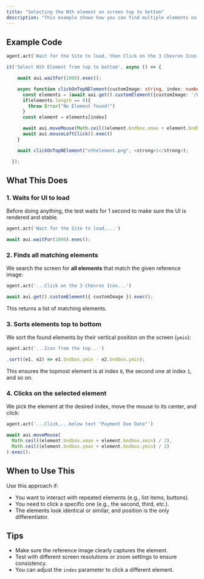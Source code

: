 ```yaml
---
title: "Selecting the Nth element on screen top to bottom"
description: "This example shows how you can find multiple elements on the screen using a reference image and click on a specific one based on its position from the top to the bottom. "
---
```


## Example Code

<CodeGroup>

```python The Agentic way
agent.act('Wait for the Site to load, then Click on the 3 Chevron Icon from the top, below text "Payment Due Date"')
```


```typescript TypeScript
it('Select Nth Element from top to bottom', async () => {

    await aui.waitFor(1000).exec();

    async function clickOnTopNElement(customImage: string, index: number = 0){
      const elements = (await aui.get().customElement({customImage: '/Users/ron.vancann/Desktop/Screenshot 2025-05-14 at 11.41.45.png'}).exec()).sort((element1, element2) => element1.bndbox.ymin - element2.bndbox.ymin)
      if(elements.length == 0){
        throw Error("No Element found!")
      }
      const element = elements[index]

      await aui.moveMouse(Math.ceil((element.bndbox.xmax + element.bndbox.xmin) /2), Math.ceil((element.bndbox.ymax + element.bndbox.ymin) /2)).exec();
      await aui.mouseLeftClick().exec()
    }

    await clickOnTopNElement("nthelement.png", <strong>1</strong>);

  });
```

</CodeGroup>

## What This Does

### 1. Waits for UI to load

Before doing anything, the test waits for 1 second to make sure the UI is rendered and stable.

<CodeGroup>

```python The Agentic way
agent.act('Wait for the Site to load,...')
```


```typescript TypeScript
await aui.waitFor(1000).exec(); 
```

</CodeGroup>

### 2. Finds all matching elements

We search the screen for **all elements** that match the given reference image:

<CodeGroup>

```python The Agentic way
agent.act('...Click on the 3 Chevron Icon...')
```


```typescript TypeScript
await aui.get().customElement({ customImage }).exec();
```

</CodeGroup>

This returns a list of matching elements.

### 3. Sorts elements top to bottom

We sort the found elements by their vertical position on the screen (`ymin`):

<CodeGroup>

```python The Agentic way
agent.act('...Icon from the top...')
```


```typescript TypeScript
.sort((e1, e2) => e1.bndbox.ymin - e2.bndbox.ymin); 
```

</CodeGroup>

This ensures the topmost element is at index `0`, the second one at index `1`, and so on.

### 4. Clicks on the selected element

We pick the element at the desired index, move the mouse to its center, and click:

<CodeGroup>

```python The Agentic way
agent.act('...Click,...below text "Payment Due Date"')
```


```typescript TypeScript
await aui.moveMouse(
  Math.ceil((element.bndbox.xmax + element.bndbox.xmin) / 2),
  Math.ceil((element.bndbox.ymax + element.bndbox.ymin) / 2)
).exec();
```

</CodeGroup>

## When to Use This

Use this approach if:

- You want to interact with repeated elements (e.g., list items, buttons).
- You need to click a specific one (e.g., the second, third, etc.).
- The elements look identical or similar, and position is the only differentiator.

## Tips

- Make sure the reference image clearly captures the element.
- Test with different screen resolutions or zoom settings to ensure consistency.
- You can adjust the `index` parameter to click a different element.